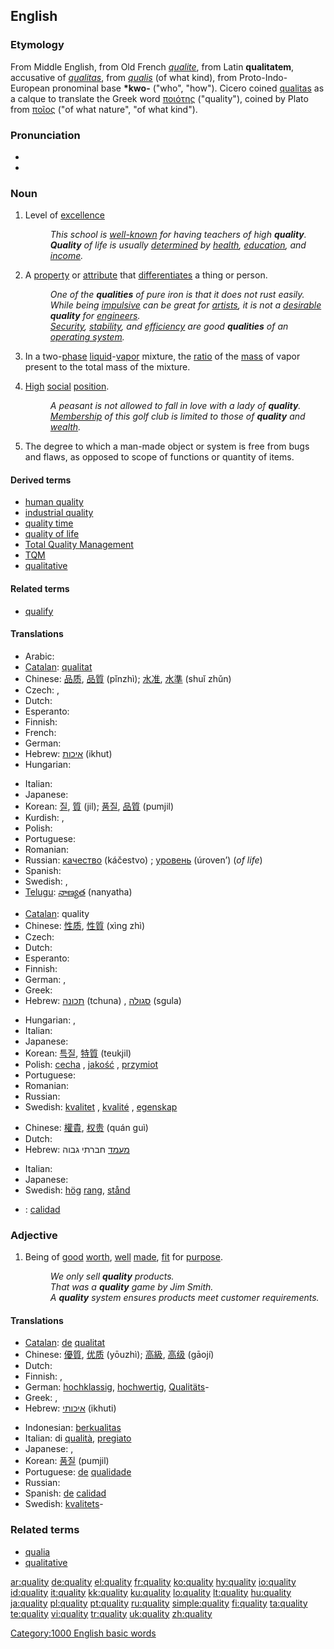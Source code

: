 ==English==
{{wikipedia|dab=Quality (disambiguation)|mul=Quality}}

===Etymology===
From Middle English, from Old French ''[[qualite]]'', from Latin '''qualitatem''', accusative of ''[[qualitas]]'', from ''[[qualis]]'' (of what kind), from Proto-Indo-European pronominal base '''*kwo-''' ("who", "how").  Cicero coined [[qualitas]] as a calque to translate the Greek word [[ποιότης]] ("quality"), coined by Plato from [[ποῖος]] ("of what nature", "of what kind").

===Pronunciation===
* {{IPA|/'kwɒl.ɪ.tɪ/}}
* {{audio|en-us-quality.ogg|Audio (US)}}

===Noun===
{{en-noun|qualit|ies}}

# {{uncountable}} Level of [[excellence]]
#: ''This school is [[well-known]] for having teachers of high '''quality'''.''
#: '''''Quality''' of life is usually [[determined]] by [[health]], [[education]], and [[income]].''
# {{countable}} A [[property]] or [[attribute]] that [[differentiate]]s a thing or person.
#: ''One of the '''qualities''' of pure iron is that it does not rust easily.''
#: ''While being [[impulsive]] can be great for [[artists]], it is not a [[desirable]] '''quality''' for [[engineers]].''
#: ''[[security|Security]], [[stability]], and [[efficiency]] are good '''qualities''' of an [[operating system]].''
# {{thermodynamics}} In a two-[[phase]] [[liquid]]-[[vapor]] mixture, the [[ratio]] of the [[mass]] of vapor present to the total mass of the mixture.
# {{archaic}} [[high|High]] [[social]] [[position]].
#: ''A peasant is not allowed to fall in love with a lady of '''quality'''.''
#: ''[[membership|Membership]] of this golf club is limited to those of '''quality''' and [[wealth]].''
# The degree to which a man-made object or system is free from bugs and flaws, as opposed to scope of functions or quantity of items.

====Derived terms====
* [[human quality]]
* [[industrial quality]]
* [[quality time]]
* [[quality of life]]
* [[Total Quality Management]]
* [[TQM]]
* [[qualitative]]

====Related terms====
* [[qualify]]

====Translations====
{{trans-top|level of excellence}}
* Arabic: {{Arab|[[نوعية]]}} {{IPAchar|(nawʕíyya)}} {{f}}
* [[Catalan]]: [[qualitat]] {{f}}
* Chinese: [[品质]], [[品質]] (pǐnzhì); [[水准]], [[水準]] (shuǐ zhǔn)
* Czech: {{t-|cs|kvalita|f}}, {{t-|cs|jakost|f}}
* Dutch: {{t+|nl|kwaliteit|f}}
* Esperanto: {{t-|eo|kvalito|xs=Esperanto}}
* Finnish: {{t+|fi|laatu}}
* French: {{t+|fr|qualité|f}}
* German: {{t+|de|Qualität|f}}
* Hebrew: [[איכות]] (ikhut) {{f}}
* Hungarian: {{t+|hu|minőség}}
{{trans-mid}}
* Italian: {{t+|it|qualità|f}}
* Japanese: {{t|ja|品質|tr=hinshitsu|sc=Jpan}}
* Korean: [[질]], [[質]] (jil); [[품질]], [[品質]] (pumjil)
* Kurdish: {{KUchar|[[چۆنیی]]}}, {{KUchar|[[چۆنێتیی]]}}
* Polish: {{t+|pl|jakość|f}}
* Portuguese: {{t+|pt|qualidade|f}}
* Romanian: {{t-|ro|calitate|f}}
* Russian: [[качество]] (káčestvo) {{n}}; [[уровень]] (úroven’) {{m}} (''of life'')
* Spanish: {{t+|es|calidad|f}}
* Swedish: {{t+|sv|kvalitet|c}}, {{t+|sv|kvalité|c}}
* [[Telugu]]: [[నాణ్యత]] (nanyatha)
{{trans-bottom}}

{{trans-top|differentiating property or attribute}}
* [[Catalan]]: quality {{f}}
* Chinese: [[性质]], [[性質]] (xìng zhì)
* Czech: {{t+|cs|vlastnost|f}}
* Dutch: {{t+|nl|eigenschap|f}}
* Esperanto: {{t-|eo|eco|xs=Esperanto}}
* Finnish: {{t+|fi|ominaisuus}}
* German: {{t+|de|Qualität|f}}, {{t+|de|Eigenschaft|f}}
* Greek: {{t+|el|ποιότητα|f|tr=piotita|sc=Grek}}
* Hebrew: [[תכונה]] (tchuna) {{f}}, [[סגולה]] (sgula) {{f}}
{{trans-mid}}
* Hungarian: {{t|hu|tulajdonság}}, {{t|hu|sajátság}}
* Italian: {{t+|it|qualità|f}}
* Japanese: {{t+|ja|性質|tr=seishitsu|sc=Jpan}}
* Korean: [[특질]], [[特質]] (teukjil)
* Polish: [[cecha]] {{f}}, [[jakość]] {{f}}, [[przymiot]] {{m}}
* Portuguese: {{t+|pt|qualidade|f}}
* Romanian: {{t-|ro|calitate|f}}
* Russian: {{t+|ru|качество|n|tr=káčestvo|sc=Cyrl}}
* Swedish: [[kvalitet]] {{c}}, [[kvalité]] {{c}}, [[egenskap]] {{c}}
{{trans-bottom}}

{{trans-top|ratio of the mass of vapor present to the total mass of a two-phase liquid-vapor mixture}}
{{trans-mid}}
{{trans-bottom}}

{{trans-top|social position}}
* Chinese: [[權貴]], [[权贵]] (quán guì)
* Dutch: {{t+|nl|klasse|f}}
* Hebrew: [[מעמד]] חברתי גבוה
{{trans-mid}}
* Italian: {{t+|it|qualità|f}}
* Japanese: {{t+|ja|品|tr=hin|sc=Jpan}}
* Swedish: <!--- [[förnäm]] is this ever used as a noun??----> [[hög]] [[rang]], [[stånd]]
{{trans-bottom}}

{{checktrans-top}}
* {{ttbc|Spanish}}: [[calidad]]
{{trans-bottom}}

===Adjective===
{{en-adj}}

# Being of [[good]] [[worth]], [[well]] [[made]], [[fit]] for [[purpose]].
#: ''We only sell '''quality''' products.''
#: ''That was a '''quality''' game by Jim Smith.''
#: ''A '''quality''' system ensures products meet customer requirements.''

====Translations====
{{trans-top|being of good worth}}
* [[Catalan]]: [[de]] [[qualitat]]
* Chinese: [[優質]], [[优质]] (yōuzhì); [[高級]], [[高级]] (gāojí)
* Dutch: {{t+|nl|kwaliteit|f}}
* Finnish: {{t-|fi|hyvälaatuinen}}, {{t+|fi|laadukas}}
* German: [[hochklassig]], [[hochwertig]], [[Qualität]]s-
* Greek: {{t+|el|ποιοτικός|m|tr=piotikos|sc=Grek}}, {{t+|el|καλοφτιαγμένος|m|tr=kaloftiagmenos|sc=Grek}}
* Hebrew: [[איכותי]] (ikhuti)
{{trans-mid}}
* Indonesian: [[berkualitas]]
* Italian: di [[qualità]], [[pregiato]] {{m}}
* Japanese: {{t|ja|品質の良い|tr=hinshitsu no yoi|sc=Jpan}}, {{t|ja|良質な|tr=ryōshitsu na|sc=Jpan}}
* Korean: [[품질]] (pumjil)
* Portuguese: [[de]] [[qualidade]]
* Russian: {{t+|ru|качественный|tr=káčestvennyj|sc=Cyrl}}
* Spanish: [[de]] [[calidad]]
* Swedish: [[kvalitet]]s-
{{trans-bottom}}

===Related terms===
* [[qualia]]
* [[qualitative]]

[[Category:1000 English basic words]]

[[ar:quality]]
[[de:quality]]
[[el:quality]]
[[fr:quality]]
[[ko:quality]]
[[hy:quality]]
[[io:quality]]
[[id:quality]]
[[it:quality]]
[[kk:quality]]
[[ku:quality]]
[[lo:quality]]
[[lt:quality]]
[[hu:quality]]
[[ja:quality]]
[[pl:quality]]
[[pt:quality]]
[[ru:quality]]
[[simple:quality]]
[[fi:quality]]
[[ta:quality]]
[[te:quality]]
[[vi:quality]]
[[tr:quality]]
[[uk:quality]]
[[zh:quality]]